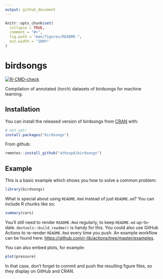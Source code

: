 ```yaml
---
output: github_document
---
```


<!-- README.md is generated from README.Rmd. Please edit that file -->

```r
knitr::opts_chunk$set(
  collapse = TRUE,
  comment = "#>",
  fig.path = "man/figures/README-",
  out.width = "100%"
)
```

# birdsongs

<!-- badges: start -->
[![R-CMD-check](https://github.com/Athospd/birdsongs/workflows/R-CMD-check/badge.svg)](https://github.com/Athospd/birdsongs/actions)
<!-- badges: end -->

Compilation of annotated (torch) datasets of birdsongs for machine learning.

## Installation

You can install the released version of birdsongs from [CRAN](https://CRAN.R-project.org) with:

``` r
# not yet!
install.packages("birdsongs")
```

From github:

``` r
remotes::install_github("athospd/birdsongs")
```


## Example

This is a basic example which shows you how to solve a common problem:

```r
library(birdsongs)
```

What is special about using `README.Rmd` instead of just `README.md`? You can include R chunks like so:

```r
summary(cars)
```

You'll still need to render `README.Rmd` regularly, to keep `README.md` up-to-date. `devtools::build_readme()` is handy for this. You could also use GitHub Actions to re-render `README.Rmd` every time you push. An example workflow can be found here: <https://github.com/r-lib/actions/tree/master/examples>.

You can also embed plots, for example:

```r
plot(pressure)
```

In that case, don't forget to commit and push the resulting figure files, so they display on GitHub and CRAN.

